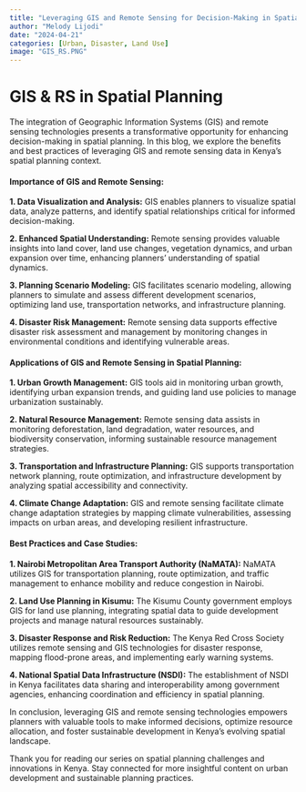 ```yaml
---
title: "Leveraging GIS and Remote Sensing for Decision-Making in Spatial Planning"
author: "Melody Lijodi"
date: "2024-04-21"
categories: [Urban, Disaster, Land Use]
image: "GIS_RS.PNG"
---
```


# GIS & RS in Spatial Planning

The integration of Geographic Information Systems (GIS) and remote sensing technologies presents a transformative opportunity for enhancing decision-making in spatial planning. In this blog, we explore the benefits and best practices of leveraging GIS and remote sensing data in Kenya's spatial planning context.

#### **Importance of GIS and Remote Sensing:**

**1. Data Visualization and Analysis:** GIS enables planners to visualize spatial data, analyze patterns, and identify spatial relationships critical for informed decision-making.

**2. Enhanced Spatial Understanding:** Remote sensing provides valuable insights into land cover, land use changes, vegetation dynamics, and urban expansion over time, enhancing planners' understanding of spatial dynamics.

**3. Planning Scenario Modeling:** GIS facilitates scenario modeling, allowing planners to simulate and assess different development scenarios, optimizing land use, transportation networks, and infrastructure planning.

**4. Disaster Risk Management:** Remote sensing data supports effective disaster risk assessment and management by monitoring changes in environmental conditions and identifying vulnerable areas.

#### **Applications of GIS and Remote Sensing in Spatial Planning:**

**1. Urban Growth Management:** GIS tools aid in monitoring urban growth, identifying urban expansion trends, and guiding land use policies to manage urbanization sustainably.

**2. Natural Resource Management:** Remote sensing data assists in monitoring deforestation, land degradation, water resources, and biodiversity conservation, informing sustainable resource management strategies.

**3. Transportation and Infrastructure Planning:** GIS supports transportation network planning, route optimization, and infrastructure development by analyzing spatial accessibility and connectivity.

**4. Climate Change Adaptation:** GIS and remote sensing facilitate climate change adaptation strategies by mapping climate vulnerabilities, assessing impacts on urban areas, and developing resilient infrastructure.

#### **Best Practices and Case Studies:**

**1. Nairobi Metropolitan Area Transport Authority (NaMATA):** NaMATA utilizes GIS for transportation planning, route optimization, and traffic management to enhance mobility and reduce congestion in Nairobi.

**2. Land Use Planning in Kisumu:** The Kisumu County government employs GIS for land use planning, integrating spatial data to guide development projects and manage natural resources sustainably.

**3. Disaster Response and Risk Reduction:** The Kenya Red Cross Society utilizes remote sensing and GIS technologies for disaster response, mapping flood-prone areas, and implementing early warning systems.

**4. National Spatial Data Infrastructure (NSDI):** The establishment of NSDI in Kenya facilitates data sharing and interoperability among government agencies, enhancing coordination and efficiency in spatial planning.

In conclusion, leveraging GIS and remote sensing technologies empowers planners with valuable tools to make informed decisions, optimize resource allocation, and foster sustainable development in Kenya's evolving spatial landscape.

Thank you for reading our series on spatial planning challenges and innovations in Kenya. Stay connected for more insightful content on urban development and sustainable planning practices.
